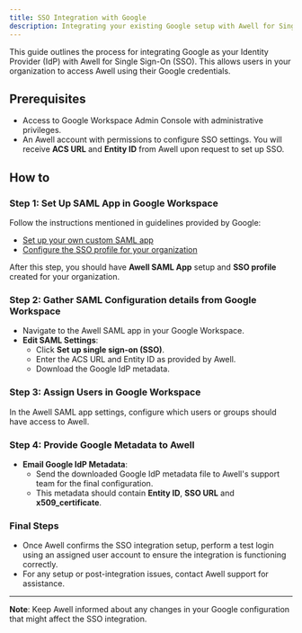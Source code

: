 ```yaml
---
title: SSO Integration with Google
description: Integrating your existing Google setup with Awell for Single Sign-On (SSO)
---
```


This guide outlines the process for integrating Google as your Identity Provider (IdP) with Awell for Single Sign-On (SSO). This allows users in your organization to access Awell using their Google credentials.

## Prerequisites

- Access to Google Workspace Admin Console with administrative privileges.
- An Awell account with permissions to configure SSO settings. You will receive **ACS URL** and **Entity ID** from Awell upon request to set up SSO.

## How to

### Step 1: Set Up SAML App in Google Workspace

Follow the instructions mentioned in guidelines provided by Google:

- [Set up your own custom SAML app](https://support.google.com/a/answer/6087519)
- [Configure the SSO profile for your organization](https://support.google.com/a/answer/12032922?hl=en#org_profile)

After this step, you should have **Awell SAML App** setup and **SSO profile** created for your organization.

### Step 2: Gather SAML Configuration details from Google Workspace

- Navigate to the Awell SAML app in your Google Workspace.
- **Edit SAML Settings**:
   - Click **Set up single sign-on (SSO)**.
   - Enter the ACS URL and Entity ID as provided by Awell.
   - Download the Google IdP metadata.

### Step 3: Assign Users in Google Workspace

In the Awell SAML app settings, configure which users or groups should have access to Awell.

### Step 4: Provide Google Metadata to Awell

- **Email Google IdP Metadata**:
   - Send the downloaded Google IdP metadata file to Awell's support team for the final configuration.
   - This metadata should contain **Entity ID**, **SSO URL** and **x509_certificate**.

### Final Steps

- Once Awell confirms the SSO integration setup, perform a test login using an assigned user account to ensure the integration is functioning correctly.
- For any setup or post-integration issues, contact Awell support for assistance.

---

**Note**: Keep Awell informed about any changes in your Google configuration that might affect the SSO integration.
